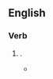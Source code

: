{{also|move the goalposts}}
==English==

===Verb===
{{head|en|verb}}

# {{alternative form of|en|move the goalposts}}.
#* {{quote-book|en|author=Peter G[osselin] Fitzgerald|authorlink=Peter Fitzgerald (politican)|chapter=Statement of Hon. Peter G. Fitzgerald, U.S. Senator from Illinois|title=Competition in the Telecommunications Industry: Hearing before the Committee on Commerce, Science, and Transportation, {{w|United States Senate}}, One Hundred Eighth Congress, First Session|location=Washington, D.C.|publisher=Printed for use of the [[w:United States Senate Committee on Commerce, Science, and Transportation|Committee on Commerce, Science, and Transportation]]; [[w:United States Government Publishing Office|U.S. Government Printing Office]]|date=14 January 2003|year_published=2006|page=85|pageurl=https://books.google.com/books?id=cu-v1Rlf-PkC&pg=PA85|isbn=978-0-16-076170-6|passage=Sooner or later we have to have rules, and we have to know that they are not going to change, for people to have business plans developed and so that they can go out and raise capital and stick with their business model. But if there is this constant uncertainty that when the Commission changes, or when they have another rule tha they are going to '''move the goal posts''' again, nobody is going to want to have anything to do with this field.}}